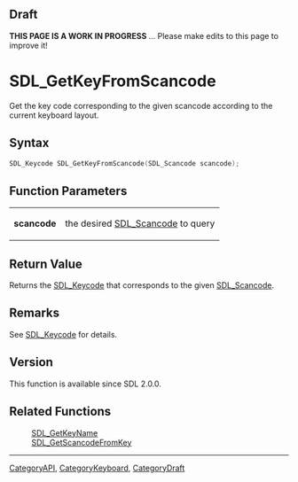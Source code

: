 
== Draft ==

'''THIS PAGE IS A WORK IN PROGRESS''' ... Please make edits to this page to improve it!
= SDL_GetKeyFromScancode =

Get the key code corresponding to the given scancode according to the current keyboard layout.

== Syntax ==

<syntaxhighlight lang='c'>
SDL_Keycode SDL_GetKeyFromScancode(SDL_Scancode scancode);
</syntaxhighlight>

== Function Parameters ==

{|
|'''scancode'''
|the desired [[SDL_Scancode]] to query
|}

== Return Value ==

Returns the [[SDL_Keycode]] that corresponds to the given [[SDL_Scancode]].

== Remarks ==

See [[SDL_Keycode]] for details.

== Version ==

This function is available since SDL 2.0.0.

== Related Functions ==

:[[SDL_GetKeyName]]
:[[SDL_GetScancodeFromKey]]

----
[[CategoryAPI]], [[CategoryKeyboard]], [[CategoryDraft]]


